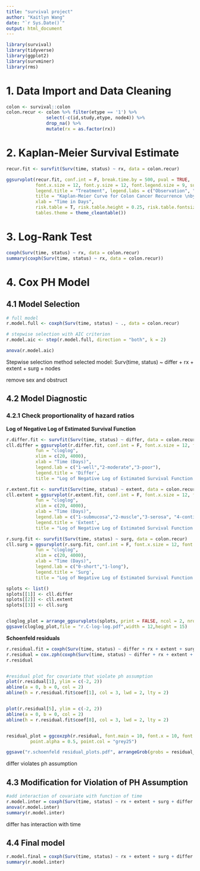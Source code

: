 ```yaml
---
title: "survival project"
author: "Kaitlyn Wang"
date: "`r Sys.Date()`"
output: html_document
---
```


```r
library(survival)
library(tidyverse)
library(ggplot2)
library(survminer)
library(rms)
```

# 1. Data Import and Data Cleaning
```r
colon <- survival::colon
colon.recur <- colon %>% filter(etype == '1') %>% 
               select(-c(id,study,etype, node4)) %>% 
               drop_na() %>% 
               mutate(rx = as.factor(rx))
```

# 2. Kaplan-Meier Survival Estimate
```r
recur.fit <- survfit(Surv(time, status) ~ rx, data = colon.recur)

ggsurvplot(recur.fit, conf.int = F, break.time.by = 500, pval = TRUE,
           font.x.size = 12, font.y.size = 12, font.legend.size = 9, surv.median.line = "hv", 
           legend.title = "Treatment", legend.labs = c("Observation", "Levamisole","Levamisole+5-FU"),
           title = "Kaplan-Meier Curve for Colon Cancer Recurrence \nby Treatment", 
           xlab = "Time in Days", 
           risk.table = T, risk.table.height = 0.25, risk.table.fontsize = 4, 
           tables.theme = theme_cleantable())
```

# 3. Log-Rank Test
```r
coxph(Surv(time, status) ~ rx, data = colon.recur)
summary(coxph(Surv(time, status) ~ rx, data = colon.recur))
```

# 4. Cox PH Model 
## 4.1 Model Selection
```r
# full model
r.model.full <- coxph(Surv(time, status) ~ ., data = colon.recur)

# stepwise selection with AIC criterion
r.model.aic <- step(r.model.full, direction = "both", k = 2)

anova(r.model.aic)
```

Stepwise selection method selected model:
Surv(time, status) ~ differ + rx + extent + surg + nodes

remove sex and obstruct

## 4.2 Model Diagnostic 
### 4.2.1 Check proportionality of hazard ratios
**Log of Negative Log of Estimated Survival Function**
```r
r.differ.fit <- survfit(Surv(time, status) ~ differ, data = colon.recur)
cll.differ = ggsurvplot(r.differ.fit, conf.int = F, font.x.size = 12, font.y.size = 12, font.legend.size = 9,
           fun = "cloglog",
           xlim = c(20, 4000),
           xlab = "Time (Days)",
           legend.lab = c("1-well","2-moderate","3-poor"),
           legend.title = 'Differ',
           title = "Log of Negative Log of Estimated Survival Function \nfor Colon Cancer Recurrence by Differ")
```

```r
r.extent.fit <- survfit(Surv(time, status) ~ extent, data = colon.recur)
cll.extent = ggsurvplot(r.extent.fit, conf.int = F, font.x.size = 12, font.y.size = 12, font.legend.size = 9,
           fun = "cloglog",
           xlim = c(20, 4000),
           xlab = "Time (Days)",
           legend.lab = c("1-submucosa","2-muscle","3-serosa", "4-contiguous structures"),
           legend.title = 'Extent',
           title = "Log of Negative Log of Estimated Survival Function \nfor Colon Cancer Recurrence by Extent")
```

```r
r.surg.fit <- survfit(Surv(time, status) ~ surg, data = colon.recur)
cll.surg = ggsurvplot(r.surg.fit, conf.int = F, font.x.size = 12, font.y.size = 12, font.legend.size = 9,
           fun = "cloglog",
           xlim = c(20, 4000),
           xlab = "Time (Days)",
           legend.lab = c("0-short","1-long"),
           legend.title = 'Surg',
           title = "Log of Negative Log of Estimated Survival Function \nfor Colon Cancer Recurrence by Surg")
```


```r
splots <- list()
splots[[1]] <- cll.differ
splots[[2]] <- cll.extent
splots[[3]] <- cll.surg


cloglog_plot = arrange_ggsurvplots(splots, print = FALSE, ncol = 2, nrow = 2)
ggsave(cloglog_plot,file = "r.C-log-log.pdf",width = 12,height = 15)
```

**Schoenfeld residuals**
```r
r.residual.fit = coxph(Surv(time, status) ~ differ + rx + extent + surg + nodes, data = colon.recur)
r.residual = cox.zph(coxph(Surv(time, status) ~ differ + rx + extent + surg + nodes, data = colon.recur))
r.residual


#residual plot for covariate that violate ph assumption
plot(r.residual[1], ylim = c(-2, 2))
abline(a = 0, b = 0, col = 2)
abline(h = r.residual.fit$coef[1], col = 3, lwd = 2, lty = 2)


plot(r.residual[5], ylim = c(-2, 2))
abline(a = 0, b = 0, col = 2)
abline(h = r.residual.fit$coef[8], col = 3, lwd = 2, lty = 2)


residual_plot = ggcoxzph(r.residual, font.main = 10, font.x = 10, font.y = 10, font.tickslab = 8,
         point.alpha = 0.5, point.col = "grey25")

ggsave("r.schoenfeld residual_plots.pdf", arrangeGrob(grobs = residual_plot))
```
differ violates ph assumption

## 4.3 Modification for Violation of PH Assumption
```r
#add interaction of covariate with function of time
r.model.inter = coxph(Surv(time, status) ~ rx + extent + surg + differ + tt(differ) + nodes, data = colon.recur, tt = function(x,t, ...) x*log(t))
anova(r.model.inter)
summary(r.model.inter)
```
differ has interaction with time


## 4.4 Final model
```r
r.model.final = coxph(Surv(time, status) ~ rx + extent + surg + differ + tt(differ) + nodes, data = colon.recur, tt = function(x,t, ...) x*log(t))
summary(r.model.inter)
```
